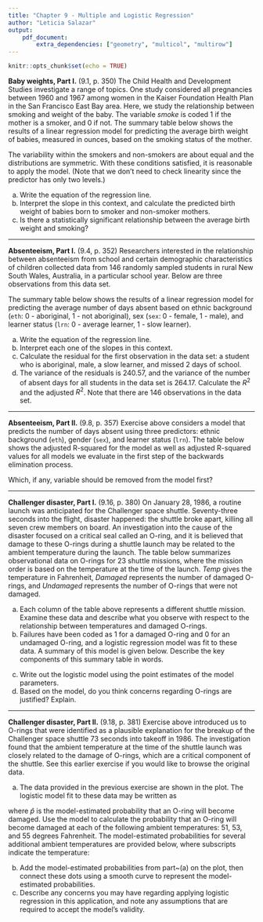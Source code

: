 ```yaml
---
title: "Chapter 9 - Multiple and Logistic Regression"
author: "Leticia Salazar"
output:
    pdf_document:
        extra_dependencies: ["geometry", "multicol", "multirow"]
---
```


```r
knitr::opts_chunk$set(echo = TRUE)
```

**Baby weights, Part I.** (9.1, p. 350) The Child Health and Development Studies investigate a range of topics. One study considered all pregnancies between 1960 and 1967 among women in the Kaiser Foundation Health Plan in the San Francisco East Bay area. Here, we study the relationship between smoking and weight of the baby. The variable *smoke* is coded 1 if the mother is a smoker, and 0 if not. The summary table below shows the results of a linear regression model for predicting the average birth weight of babies, measured in ounces, based on the smoking status of the mother.

\begin{center}
\begin{tabular}{rrrrr}
  \hline
            & Estimate  & Std. Error  & t value   & Pr($>$$|$t$|$) \\ 
  \hline
(Intercept) & 123.05    & 0.65        & 189.60    & 0.0000 \\ 
smoke       & -8.94     & 1.03        & -8.65     & 0.0000 \\ 
  \hline
\end{tabular}
\end{center}

The variability within the smokers and non-smokers are about equal and the 
distributions are symmetric. With these conditions satisfied, it is reasonable 
to apply the model. (Note that we don't need to check linearity since the 
predictor has only two levels.)

(a) Write the equation of the regression line.
(b) Interpret the slope in this context, and calculate the predicted birth 
weight of babies born to smoker and non-smoker mothers.
(c) Is there a statistically significant relationship between the average birth weight and smoking?






--------------------------------------------------------------------------------

\clearpage

**Absenteeism, Part I.**  (9.4, p. 352) Researchers interested in the relationship between absenteeism from school and certain demographic characteristics of children collected data from 146 randomly sampled students in rural New South Wales, Australia, in a particular school year. Below are three observations from this data set. 

\begin{center}
\begin{tabular}{r c c c c}
  \hline
 	  & eth 	& sex 	& lrn 	& days \\   
  \hline
1 	& 0 		& 1 		& 1 		&   2 \\ 
2 	& 0 		& 1 		& 1 		&  11 \\ 
$\vdots$ & $\vdots$ & $\vdots$ & $\vdots$ & $\vdots$ \\ 
146 & 1 		& 0 		& 0 		&  37 \\ 
  \hline
\end{tabular}
\end{center}

The summary table below shows the results of a linear regression model for predicting the average number of days absent based on ethnic background (`eth`: 0 - aboriginal, 1 - not aboriginal), sex (`sex`: 0 - female, 1 - male), and learner status (`lrn`: 0 - average learner, 1 - slow learner).

\begin{center}
\begin{tabular}{rrrrr}
  \hline
            & Estimate  & Std. Error  & t value   & Pr($>$$|$t$|$) \\ 
  \hline
(Intercept) & 18.93     & 2.57        & 7.37      & 0.0000 \\ 
eth         & -9.11     & 2.60        & -3.51     & 0.0000 \\ 
sex         & 3.10      & 2.64        & 1.18      & 0.2411 \\ 
lrn         & 2.15      & 2.65        & 0.81      & 0.4177 \\ 
  \hline
\end{tabular}
\end{center}

(a) Write the equation of the regression line.
(b) Interpret each one of the slopes in this context.
(c) Calculate the residual for the first observation in the data set: a student who is aboriginal, male, a slow learner, and missed 2 days of school.
(d) The variance of the residuals is 240.57, and the variance of the number of 
absent days for all students in the data set is 264.17. Calculate the $R^2$ and 
the adjusted $R^2$. Note that there are 146 observations in the data set.







--------------------------------------------------------------------------------

\clearpage

**Absenteeism, Part II.** (9.8, p. 357) Exercise above considers a model that predicts the number of days absent using three predictors: ethnic background (`eth`), gender (`sex`), and learner status (`lrn`). The table below shows the adjusted R-squared for the model as well as adjusted R-squared values for all models we evaluate in the first step of the backwards elimination process. 

\begin{center}
\begin{tabular}{rlr}
  \hline
  & Model               & Adjusted $R^2$ \\ 
  \hline
1 & Full model          & 0.0701 \\ 
2 & No ethnicity        & -0.0033 \\ 
3 & No sex              & 0.0676 \\ 
4 & No learner status   & 0.0723 \\ 
  \hline
\end{tabular}
\end{center}

Which, if any, variable should be removed from the model first?






--------------------------------------------------------------------------------

\clearpage

**Challenger disaster, Part I.** (9.16, p. 380) On January 28, 1986, a routine launch was anticipated for the Challenger space shuttle. Seventy-three seconds into the flight, disaster happened: the shuttle broke apart, killing all seven crew members on board. An investigation into the cause of the disaster focused on a critical seal called an O-ring, and it is believed that damage to these O-rings during a shuttle launch may be related to the ambient temperature during the launch. The table below summarizes observational data on O-rings for 23 shuttle missions, where the mission order is based on the temperature at the time of the launch. *Temp* gives the temperature in Fahrenheit, *Damaged* represents the number of damaged O-rings, and *Undamaged* represents the number of O-rings that were not damaged.

\begin{center}
\begin{tabular}{l rrrrr rrrrr rrrrr rrrrr rrr}
\hline
\vspace{-3.1mm} \\
Shuttle Mission   & 1  & 2 & 3 & 4 & 5 & 6 & 7 & 8 & 9 & 10 & 11 & 12 \\
\hline
\vspace{-3.1mm} \\
Temperature       & 53 & 57 & 58 & 63 & 66 & 67 & 67 & 67 & 68 & 69 & 70 & 70  \\
Damaged           & 5  & 1 & 1 & 1 & 0 & 0 & 0 & 0 & 0 & 0 & 1 & 0 \\
Undamaged         & 1  & 5 & 5 & 5 & 6 & 6 & 6 & 6 & 6 & 6 & 5 & 6 \\
\hline
\\ 
\cline{1-12}
\vspace{-3.1mm} \\
Shuttle Mission   & 13 & 14 & 15 & 16 & 17 & 18 & 19 & 20 & 21 & 22 & 23 \\
\cline{1-12}
\vspace{-3.1mm} \\
Temperature       & 70 & 70 & 72 & 73 & 75 & 75 & 76 & 76 & 78 & 79 & 81 \\
Damaged           & 1  & 0 & 0 & 0 & 0 & 1 & 0 & 0 & 0 & 0 & 0 \\
Undamaged         & 5  & 6 & 6 & 6 & 6 & 5 & 6 & 6 & 6 & 6 & 6 \\
\cline{1-12}
\end{tabular}
\end{center}

(a) Each column of the table above represents a different shuttle mission. Examine these data and describe what you observe with respect to the relationship between temperatures and damaged O-rings.
(b) Failures have been coded as 1 for a damaged O-ring and 0 for an undamaged O-ring, and a logistic regression model was fit to these data. A summary of this model is given below. Describe the key components of this summary table in words.

\begin{center}
\begin{tabular}{rrrrr}
  \hline
            & Estimate & Std. Error & z value   & Pr($>$$|$z$|$) \\ 
  \hline
(Intercept) & 11.6630  & 3.2963     & 3.54      & 0.0004 \\ 
Temperature & -0.2162  & 0.0532     & -4.07     & 0.0000 \\ 
  \hline
\end{tabular}
\end{center}

(c) Write out the logistic model using the point estimates of the model parameters.
(d) Based on the model, do you think concerns regarding O-rings are justified? Explain.







--------------------------------------------------------------------------------

\clearpage

**Challenger disaster, Part II.** (9.18, p. 381) Exercise above introduced us to O-rings that were identified as a plausible explanation for the breakup of the Challenger space shuttle 73 seconds into takeoff in 1986. The investigation found that the ambient temperature at the time of the shuttle launch was closely related to the damage of O-rings, which are a critical component of the shuttle. See this earlier exercise if you would like to browse the original data.

\begin{center}
```r
library(openintro)
# load data ---------------------------------------------------------
if(!file.exists('orings.rda')) {
	download.file('https://github.com/jbryer/DATA606Fall2019/blob/master/course_data/orings.rda?raw=true',
				  'orings.rda')
}
load("orings.rda")
set.seed(17)
# plot probability of damage vs. temperature ------------------------
these <- orings[,1] %in% c(67, 70, 76)
plot(orings[,1] + 
       c(rep(0, 5), c(-0.1, 0, 0.1), 0, 0, -0.07, -0.07, 0.07, 0.07, 
         rep(0, 4), -0.07, 0.07, 0, 0, 0), 
     orings[,2]/6, 
     xlab = "", ylab = "Probability of damage", 
     xlim = c(50, 82), ylim = c(0,1), 
     col = COL[1,2], pch = 19)
mtext("Temperature (Fahrenheit)", 1, 2)
# probability calculations ------------------------------------------
temperature <- c(51, 53, 55)
logitp <- 11.6630 - 0.2162 * temperature
p <- exp(logitp) / (1+exp(logitp))
```
\end{center}

(a) The data provided in the previous exercise are shown in the plot. The logistic model fit to these data may be written as
\begin{align*}
\log\left( \frac{\hat{p}}{1 - \hat{p}} \right) = 11.6630 - 0.2162\times Temperature
\end{align*}

where $\hat{p}$ is the model-estimated probability that an O-ring will become damaged. Use the model to calculate the probability that an O-ring will become damaged at each of the following ambient temperatures: 51, 53, and 55 degrees Fahrenheit. The model-estimated probabilities for several additional ambient temperatures are provided below, where subscripts indicate the temperature:

\begin{align*}
&\hat{p}_{57} = 0.341
	&& \hat{p}_{59} = 0.251
	&& \hat{p}_{61} = 0.179
	&& \hat{p}_{63} = 0.124 \\
&\hat{p}_{65} = 0.084
	&& \hat{p}_{67} = 0.056
	&& \hat{p}_{69} = 0.037
	&& \hat{p}_{71} = 0.024
\end{align*}

(b) Add the model-estimated probabilities from part~(a) on the plot, then connect these dots using a smooth curve to represent the model-estimated probabilities.
(c) Describe any concerns you may have regarding applying logistic regression in this application, and note any assumptions that are required to accept the model's validity.





